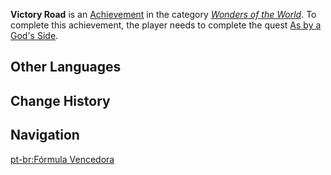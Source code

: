 {{Achievement Infobox
|id           = 84083
|order id     = 5062
|category     = Wonders of the World
|description  = Finish the preparations required to put that plan into action.
|requirements = Complete ''[[As by a God's Side]]''.
|primogems    = 5
|hidden       = 1
|type         = Quest
|quest        = Akasha Pulses, the Kalpa Flame Rises
}}
'''Victory Road''' is an [[Achievement]] in the category ''[[Wonders of the World]]''. To complete this achievement, the player needs to complete the quest [[As by a God's Side]].
<!--
==Trivia==
-->
==Other Languages==
{{Other Languages
|en      = Victory Road
|zhs     = 胜利的方程式
|zhs_rm  = Shènglì de Fāngchéngshì
|zht     = 勝利的方程式
|zht_rm  = Shènglì de Fāngchéngshì
|zh_tl   = 
|ja      = 勝利の方程式
|ja_rm   = Shouri no Houteishiki
|ja_tl   = Victory Formula
|ko      = 승리의 방정식
|ko_rm   = Seungri-ui Bangjeongsik
|ko_tl   = Equation of Victory
|es      = La ecuación de la victoria
|es_tl   = 
|fr      = Vers la victoire et au-delà
|fr_tl   = To Victory and Beyond
|ru      = Дорога победы
|ru_tl   = Victory Road
|th      = สูตรสำเร็จ
|th_rm   = 
|th_tl   = 
|vi      = Công Thức Chiến Thắng
|vi_tl   = 
|de      = Die Formel für den Sieg
|de_tl   = The Formula For Victory
|id      = Jalan Menuju Kemenangan
|id_tl   = Road to Victory
|pt      = Fórmula Vencedora
|pt_tl   = 
|tr      = Zafere Giden Yol
|tr_tl   = 
|it      = La strada della vittoria
|it_tl   = 
}}

==Change History==
{{Change History|3.2}}
<!--
==References==
{{Reflist}}
-->
==Navigation==
{{Achievement Navbox}}

[[pt-br:Fórmula Vencedora]]